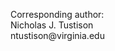 
\begin{centering}

$ $

\vspace{2.0 cm}

\LARGE

{\bf Convolutional Neural Networks with Template-Based Data Augmentation 
for Functional Lung Image Quantification}

\vspace{2.0 cm}

\normalsize

Nicholas J. Tustison$^1$,
Brian B. Avants$^2$,
Zixuan Lin$^1$,
Nicholas Cullen$^3$,
Jaime F. Mata$^1$,
Lucia Flors$^4$,
James C. Gee$^3$,
Talissa A. Altes$^4$,
John P. Mugler III$^1$, and
Kun Qing$^1$

\vspace{0.25 cm}

\small

$^1$Department of Radiology and Medical Imaging, University of Virginia, Charlottesville, VA

$^2$Cingulate, Hampton, NH

$^3$Department of Radiology, University of Pennsylvania, Philadelphia, PA

$^4$Department of Radiology, University of Missouri, Columbia, MO

\end{centering}

\vspace{4.5 cm}

\small

Corresponding author: \
Nicholas J. Tustison \
ntustison@virginia.edu

<!-- 
\noindent\rule{4cm}{0.4pt}
 -->

\newpage

\normalsize
